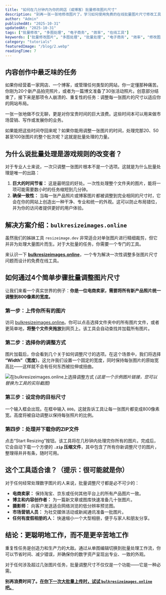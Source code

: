 ```yaml
---
title: "如何在几分钟内为你的网店（或博客）批量修改图片尺寸"
description: "别再一张一张地修改图片了。学习如何使用免费的在线批量图片尺寸修改工具，一次性处理几十张照片，为你节省数小时的繁琐工作。非常适合电商、博主和摄影师。"
author: "Admin"
publishedAt: "2025-10-31"
updatedAt: "2025-10-31"
tags: ["批量修改", "多图处理", "电子商务", "效率", "在线工具"]
keywords: ["批量修改图片", "多图处理", "批量处理", "电子商务", "效率", "修改图片尺寸"]
category: "tutorials"
featuredImage: "/blog/2.webp"
readingTime: 7
---
```


## 内容创作中最乏味的任务

如果你经营着一家网店、一个博客，或管理任何类型的网站，你一定懂那种痛苦。你刚为20个新产品拍完照片，或者为一篇博文准备了30张活动照片。创意部分结束了，接下来是那项令人崩溃的、重复性的任务：调整每一张图片的尺寸以适应你的网站布局。

一张一张地做不仅无聊，更是对你宝贵时间的巨大浪费。这些时间本可以用来做市场营销、写作或发展你的业务。

如果能把这些时间夺回来呢？如果你能用调整一张图片的时间，处理完那20、50甚至100张图片的整个批次呢？这就是批量处理的力量。

## 为什么说批量处理是游戏规则的改变者？

对于专业人士来说，一次只调整一张图片根本不是一个选项。这就是为什么批量处理是唯一的出路：

1.  **巨大的时间节省：** 这是最明显的好处。一次性处理整个文件夹的图片，能将一项可能需要数小时的任务缩短到几分钟。
2.  **确保一致性：** 当每一张产品照片或博客图片都被调整到完全相同的尺寸时，它会在你的网站上创造出一种干净、专业和统一的外观。这可以防止布局错位，并为你的访问者提供更好的用户体验。

## 解决方案介绍：`bulkresizeimages.online`

虽然我们的姊妹工具 `resizeimage.dev` 非常适合对单张图片进行精细裁剪，但它并非为处理大量图片而生。对于大批量的任务，你需要一个专门的工具。

来认识一下 **[bulkresizeimages.online](https://bulkresizeimages.online)**，一个专为解决一次性调整多张图片尺寸问题而设计的免费在线工具。

## 如何通过4个简单步骤批量调整图片尺寸

让我们来看一个真实世界的例子：**你是一位电商卖家，需要将所有新产品照片统一调整到800像素的宽度。**

### 第一步：上传你所有的图片

访问 [bulkresizeimages.online](https://bulkresizeimages.online)。你可以点击选择文件夹中的所有图片文件，或者更简单地，**将整个文件夹拖放**到网页上。该工具会自动查找并加载所有图片。

### 第二步：选择你的调整方式

图片加载后，你会看到几个关于如何调整尺寸的选项。在这个场景中，我们将选择 **“Width”（宽度）**。这允许我们设置一个固定的宽度，同时保持每张图片的原始宽高比——这样就不会有任何东西被拉伸或扭曲。

![在bulkresizeimages.online上选择调整方式](https://example.com/bulk-resize-mode-en.jpg)
*(这是一个示例图片链接，您可以替换为工具的实际截图)*

### 第三步：设定你的目标尺寸

一个输入框会出现。在框中输入 `800`。这就告诉工具让每一张图片都变成800像素宽。高度将被自动调整以保持每张照片的比例。

### 第四步：处理并下载你的ZIP文件

点击“Start Resizing”按钮。该工具将在几秒钟内处理完你所有的图片。完成后，它会自动下载一个方便的 **`.zip` 压缩文件**，其中包含了所有你新调整尺寸的图片，整理得井井有条，随时可用。

## 这个工具适合谁？（提示：很可能就是你）

对于任何经常处理数字图片的人来说，批量调整尺寸都是必不可少的：

*   **电商卖家：** 保持淘宝、京东或任何其他平台上的所有产品图片一致。
*   **博主和内容创作者：** 为一篇新文章或图库快速准备几十张图片。
*   **摄影师：** 向客户发送适合网络浏览的低分辨率预览图。
*   **市场营销人员：** 为社交媒体活动或新闻通讯准备一批图片。
*   **任何有度假相册的人：** 快速缩小一个大型相册，便于与家人和朋友分享。

## 结论：更聪明地工作，而不是更辛苦地工作

重复性任务是创造力和生产力的大敌。通过从单图编辑切换到批量处理工作流，你可以节省时间、减少错误，并确保你的数字资产呈现出专业、一致的外观。

对于任何涉及超过几张图片任务，批量调整尺寸不仅仅是一个功能——它是一种必需。

**别再浪费时间了。[在你下一次大批量上传时，试试 `bulkresizeimages.online` 吧。](https://bulkresizeimages.online)**
